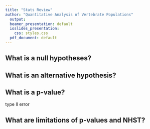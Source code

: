 ```yaml
---
title: "Stats Review"
author: "Quantitative Analysis of Vertebrate Populations"
  output:
  beamer_presentation: default
  ioslides_presentation:
    css: styles.css
  pdf_document: default
---
```


## What is a null hypotheses?

## What is an alternative hypothesis?

## What is a p-value?

type II error

## What are limitations of p-values and NHST?


